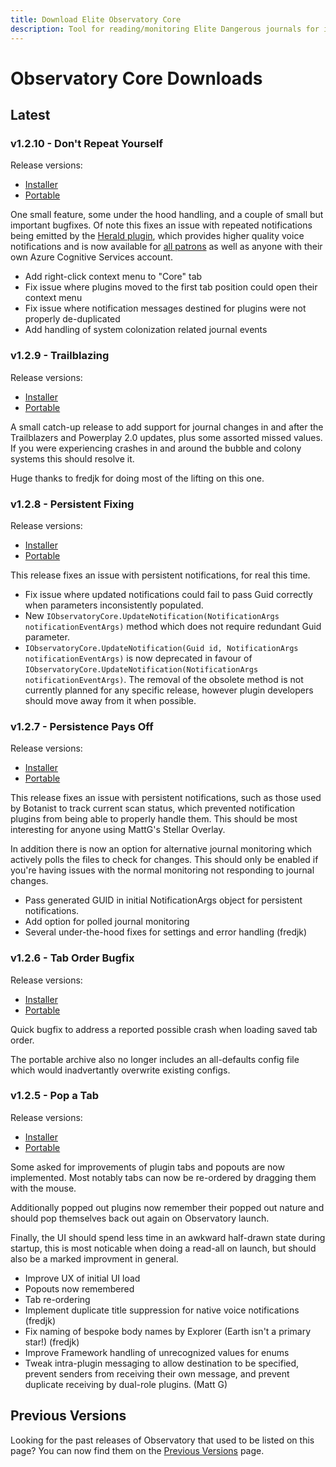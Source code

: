 ```yaml
---
title: Download Elite Observatory Core
description: Tool for reading/monitoring Elite Dangerous journals for interesting objects.
---
```


# Observatory Core Downloads

## Latest 

### v1.2.10 - Don't Repeat Yourself

Release versions:
  * [Installer](https://github.com/Xjph/ObservatoryCore/releases/download/v1.2.10/ObservatorySetup.exe)
  * [Portable](https://github.com/Xjph/ObservatoryCore/releases/download/v1.2.10/ObservatoryPortable.zip)

One small feature, some under the hood handling, and a couple of small but important bugfixes. Of note this fixes an issue with repeated notifications being emitted by the [Herald plugin](/release/herald), which provides higher quality voice notifications and is now available for [all patrons](https://patreon.com/vithigar) as well as anyone with their own Azure Cognitive Services account.

- Add right-click context menu to "Core" tab
- Fix issue where plugins moved to the first tab position could open their context menu
- Fix issue where notification messages destined for plugins were not properly de-duplicated
- Add handling of system colonization related journal events

### v1.2.9 - Trailblazing

Release versions:
  * [Installer](https://github.com/Xjph/ObservatoryCore/releases/download/v1.2.9/ObservatorySetup.exe)
  * [Portable](https://github.com/Xjph/ObservatoryCore/releases/download/v1.2.9/ObservatoryPortable.zip)

A small catch-up release to add support for journal changes in and after the Trailblazers and Powerplay 2.0 updates, plus some assorted missed values. If you were experiencing crashes in and around the bubble and colony systems this should resolve it.

Huge thanks to fredjk for doing most of the lifting on this one.

### v1.2.8 - Persistent Fixing

Release versions:
  * [Installer](https://github.com/Xjph/ObservatoryCore/releases/download/v1.2.8/ObservatorySetup.exe)
  * [Portable](https://github.com/Xjph/ObservatoryCore/releases/download/v1.2.8/ObservatoryPortable.zip)

This release fixes an issue with persistent notifications, for real this time.

- Fix issue where updated notifications could fail to pass Guid correctly when parameters inconsistently populated.
- New `IObservatoryCore.UpdateNotification(NotificationArgs notificationEventArgs)` method which does not require redundant Guid parameter.
- `IObservatoryCore.UpdateNotification(Guid id, NotificationArgs notificationEventArgs)` is now deprecated in favour of `IObservatoryCore.UpdateNotification(NotificationArgs notificationEventArgs)`. The removal of the obsolete method is not currently planned for any specific release, however plugin developers should move away from it when possible.

### v1.2.7 - Persistence Pays Off

Release versions:
  * [Installer](https://github.com/Xjph/ObservatoryCore/releases/download/v1.2.7/ObservatorySetup.exe)
  * [Portable](https://github.com/Xjph/ObservatoryCore/releases/download/v1.2.7/ObservatoryPortable.zip)

This release fixes an issue with persistent notifications, such as those used by Botanist to track current scan status, which prevented notification plugins from being able to properly handle them. This should be most interesting for anyone using MattG's Stellar Overlay.

In addition there is now an option for alternative journal monitoring which actively polls the files to check for changes. This should only be enabled if you're having issues with the normal monitoring not responding to journal changes.

- Pass generated GUID in initial NotificationArgs object for persistent notifications.
- Add option for polled journal monitoring
- Several under-the-hood fixes for settings and error handling (fredjk)


### v1.2.6 - Tab Order Bugfix

Release versions:
  * [Installer](https://github.com/Xjph/ObservatoryCore/releases/download/v1.2.6/ObservatorySetup.exe)
  * [Portable](https://github.com/Xjph/ObservatoryCore/releases/download/v1.2.6/ObservatoryPortable.zip)

Quick bugfix to address a reported possible crash when loading saved tab order.

The portable archive also no longer includes an all-defaults config file which would inadvertantly overwrite existing configs.

### v1.2.5 - Pop a Tab

Release versions:
  * [Installer](https://github.com/Xjph/ObservatoryCore/releases/download/v1.2.5/ObservatorySetup.exe)
  * [Portable](https://github.com/Xjph/ObservatoryCore/releases/download/v1.2.5/ObservatoryPortable.zip)

Some asked for improvements of plugin tabs and popouts are now implemented. Most notably tabs can now be re-ordered by dragging them with the mouse. 

Additionally popped out plugins now remember their popped out nature and should pop themselves back out again on Observatory launch. 

Finally, the UI should spend less time in an awkward half-drawn state during startup, this is most noticable when doing a read-all on launch, but should also be a marked improvment in general.

- Improve UX of initial UI load
- Popouts now remembered
- Tab re-ordering
- Implement duplicate title suppression for native voice notifications (fredjk)
- Fix naming of bespoke body names by Explorer (Earth isn't a primary star!) (fredjk)
- Improve Framework handling of unrecognized values for enums
- Tweak intra-plugin messaging to allow destination to be specified, prevent senders from receiving their own message, and prevent duplicate receiving by dual-role plugins. (Matt G)

## Previous Versions

Looking for the past releases of Observatory that used to be listed on this page? You can now find them on the [Previous Versions](/release/previous) page.